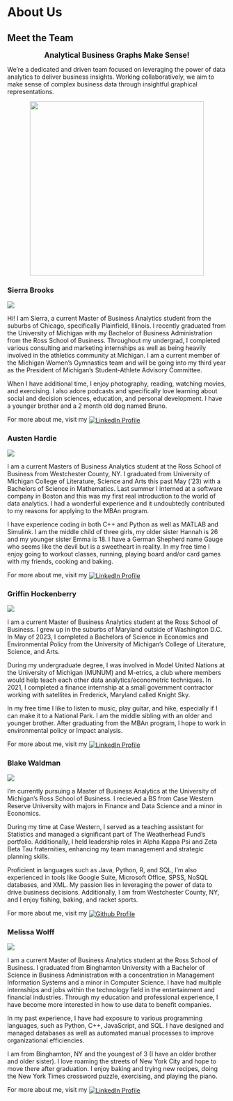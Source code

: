# About Us {.unlisted .unnumbered}


## Meet the Team {-}
<p style="text-align: center;"><strong style="font-size: larger;">Analytical Business Graphs Make Sense!</strong></p>
<p>We're a dedicated and driven team focused on leveraging the power of data analytics to deliver business insights. Working collaboratively, we aim to make sense of complex business data through insightful graphical representations.</p>
<img src="Headshots/Team_Picture.png" style="height:400px; width:auto; display:block; margin-left:auto; margin-right:auto;">



### Sierra Brooks {-}

<div class="profile-section">
<img src="Headshots/Sierra_Photo.JPG" class="profile-image">
<p>Hi! I am Sierra, a current Master of Business Analytics student from the suburbs of Chicago, specifically Plainfield, Illinois. I recently graduated from the University of Michigan with my Bachelor of Business Administration from the Ross School of Business. Throughout my undergrad, I completed various consulting and marketing internships as well as being heavily involved in the athletics community at Michigan. I am a current member of the Michigan Women’s Gymnastics team and will be going into my third year as the President of Michigan’s Student-Athlete Advisory Committee.</p>
<p>When I have additional time, I enjoy photography, reading, watching movies, and exercising. I also adore podcasts and specifically love learning about social and decision sciences, education, and personal development. I have a younger brother and a 2 month old dog named Bruno.</p>
</div>
<p>For more about me, visit my <a href="https://www.linkedin.com/in/sierrabrooks/"><img src="https://img.shields.io/badge/LinkedIn-%230077B5.svg?logo=linkedin&logoColor=white" alt="LinkedIn Profile" style="vertical-align: middle;"></a></p>

### Austen Hardie {-}

<div class="profile-section">
<img src="Headshots/Austen_Photo.jpg" class="profile-image">
<p>I am a current Masters of Business Analytics student at the Ross School of Business from Westchester County, NY. I graduated from University of Michigan College of Literature, Science and Arts this past May (‘23) with a Bachelors of Science in Mathematics. Last summer I interned at a software company in Boston and this was my first real introduction to the world of data analytics. I had a wonderful experience and it undoubtedly contributed to my reasons for applying to the MBAn program.</p>
<p>I have experience coding in both C++ and Python as well as MATLAB and Simulink. I am the middle child of three girls, my older sister Hannah is 26 and my younger sister Emma is 18. I have a German Shepherd name Gauge who seems like the devil but is a sweetheart in reality. In my free time I enjoy going to workout classes, running, playing board and/or card games with my friends, cooking and baking.</p>
</div>
<p>For more about me, visit my <a href="https://www.linkedin.com/in/austen-hardie-129220198/"><img src="https://img.shields.io/badge/LinkedIn-%230077B5.svg?logo=linkedin&logoColor=white" alt="LinkedIn Profile" style="vertical-align: middle;"></a></p>

### Griffin Hockenberry {-}

<div class="profile-section">
<img src="Headshots/Griffin_Photo.jpg" class="profile-image">
<p>I am a current Master of Business Analytics student at the Ross School of Business. I grew up in the suburbs of Maryland outside of Washington D.C. In May of 2023, I completed a Bachelors of Science in Economics and Environmental Policy from the University of Michigan’s College of Literature, Science, and Arts.</p>
<p>During my undergraduate degree, I was involved in Model United Nations at the University of Michigan (MUNUM) and M-etrics, a club where members would help teach each other data analytics/econometric techniques. In 2021, I completed a finance internship at a small government contractor working with satellites in Frederick, Maryland called Knight Sky.</p>
<p>In my free time I like to listen to music, play guitar, and hike, especially if I can make it to a National Park. I am the middle sibling with an older and younger brother. After graduating from the MBAn program, I hope to work in environmental policy or Impact analysis.</p>
</div>
<p>For more about me, visit my <a href="https://www.linkedin.com/in/griffin-hockenberry/"><img src="https://img.shields.io/badge/LinkedIn-%230077B5.svg?logo=linkedin&logoColor=white" alt="LinkedIn Profile" style="vertical-align: middle;"></a></p>

### Blake Waldman {-}

<div class="profile-section">
<img src="Headshots/Blake_Picture.png" class="profile-image">
<p>I'm currently pursuing a Master of Business Analytics at the University of Michigan's Ross School of Business. I recieved a BS from Case Western Reserve University with majors in Finance and Data Science and a minor in Economics. </p>
<p>During my time at Case Western, I served as a teaching assistant for Statistics and managed a significant part of The Weatherhead Fund's portfolio. Additionally, I held leadership roles in Alpha Kappa Psi and Zeta Beta Tau fraternities, enhancing my team management and strategic planning skills.</p>
<p>Proficient in languages such as Java, Python, R, and SQL, I'm also experienced in tools like Google Suite, Microsoft Office, SPSS, NoSQL databases, and XML. My passion lies in leveraging the power of data to drive business decisions. Additionally, I am from Westchester County, NY, and I enjoy fishing, baking, and racket sports.</p>
</div>
<p>For more about me, visit my <a href="https://github.com/blakewaldman/"><img src="https://img.shields.io/badge/Github-333.svg?style=plastic&logo=Github&logoColor=white" alt="Github Profile" style="vertical-align: middle;"></a></p>

### Melissa Wolff {-}

<div class="profile-section">
<img src="Headshots/Melissa_Picture.png" class="profile-image">
<p>I am a current Master of Business Analytics student at the Ross School of Business. I graduated from Binghamton University with a Bachelor of Science in Business Administration with a concentration in Management Information Systems and a minor in Computer Science. I have had multiple internships and jobs within the technology field in the entertainment and financial industries. Through my education and professional experience, I have become more interested in how to use data to benefit companies.</p>
<p>In my past experience, I have had exposure to various programming languages, such as Python, C++, JavaScript, and SQL. I have designed and managed databases as well as automated manual processes to improve organizational efficiencies.</p>
<p>I am from Binghamton, NY and the youngest of 3 (I have an older brother and older sister). I love roaming the streets of New York City and hope to move there after graduation. I enjoy baking and trying new recipes, doing the New York Times crossword puzzle, exercising, and playing the piano.</p>
</div>
<p>For more about me, visit my <a href="https://www.linkedin.com/in/melissa-wolff/"><img src="https://img.shields.io/badge/LinkedIn-%230077B5.svg?logo=linkedin&logoColor=white" alt="LinkedIn Profile" style="vertical-align: middle;"></a></p>